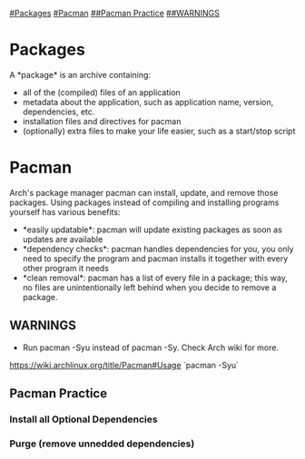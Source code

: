[[#Packages]]
[[#Pacman]]
[[##Pacman Practice]]
[[##WARNINGS]]


= Packages =

A *package* is an archive containing:
* all of the (compiled) files of an application
* metadata about the application, such as application name, version, dependencies, etc.
* installation files and directives for pacman
* (optionally) extra files to make your life easier, such as a start/stop script



= Pacman =

Arch's package manager pacman can install, update, and remove those packages. Using packages instead of compiling and installing programs yourself has various benefits:

* *easily updatable*: pacman will update existing packages as soon as updates are available
* *dependency checks*: pacman handles dependencies for you, you only need to specify the program and pacman installs it together with every other program it needs
* *clean removal*: pacman has a list of every file in a package; this way, no files are unintentionally left behind when you decide to remove a package.


== WARNINGS ==
* Run pacman -Syu instead of pacman -Sy. Check Arch wiki for more. 
[[https://wiki.archlinux.org/title/Pacman#Usage]] 
`pacman -Syu`


== Pacman Practice ==

=== Install all Optional Dependencies ===
{{{bash
sudo pacman -S --asdeps --needed $(pacman -Si package_name | sed -n '/^Opt/,/^Conf/p' | sed '$d' | sed 's/^Opt.*://g' | sed 's/^\s*//g' | tr '\n' ' ')
}}}

=== Purge (remove unnedded dependencies) ===
{{{bash
sudo pacman -Rs package_name
}}} 

